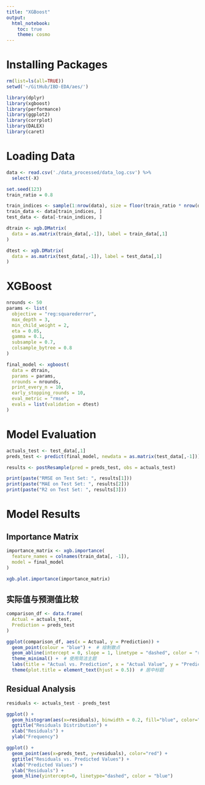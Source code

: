 ```yaml
---
title: "XGBoost"
output: 
  html_notebook:
    toc: true
    theme: cosmo
---
```


# Installing Packages

```r
rm(list=ls(all=TRUE))
setwd('~/GitHub/IBD-EDA/aes/')
```

```r
library(dplyr)
library(xgboost)
library(performance)
library(ggplot2)
library(corrplot)
library(DALEX)
library(caret)
```

# Loading Data

```r
data <- read.csv('./data_processed/data_log.csv') %>%
  select(-X)
```

```r
set.seed(123)
train_ratio = 0.8

train_indices <- sample(1:nrow(data), size = floor(train_ratio * nrow(data)))
train_data <- data[train_indices, ]
test_data <- data[-train_indices, ]
```

```r
dtrain <- xgb.DMatrix(
  data = as.matrix(train_data[,-1]), label = train_data[,1]
)

dtest <- xgb.DMatrix(
  data = as.matrix(test_data[,-1]), label = test_data[,1]
)

```

# XGBoost

```r
nrounds <- 50
params <- list(
  objective = "reg:squarederror",
  max_depth = 3,
  min_child_weight = 2,
  eta = 0.05,
  gamma = 0.1,
  subsample = 0.7,
  colsample_bytree = 0.8
)

final_model <- xgboost(
  data = dtrain, 
  params = params, 
  nrounds = nrounds, 
  print_every_n = 10, 
  early_stopping_rounds = 10, 
  eval_metric = "rmse", 
  evals = list(validation = dtest)
)

```

# Model Evaluation

```r
actuals_test <- test_data[,1]
preds_test <- predict(final_model, newdata = as.matrix(test_data[,-1]))

results <- postResample(pred = preds_test, obs = actuals_test)

print(paste("RMSE on Test Set: ", results[1]))
print(paste("MAE on Test Set: ", results[2]))
print(paste("R2 on Test Set: ", results[3]))

```

# Model Results

## Importance Matrix

```r
importance_matrix <- xgb.importance(
  feature_names = colnames(train_data[, -1]), 
  model = final_model
)

xgb.plot.importance(importance_matrix)
```

## 实际值与预测值比较

```r
comparison_df <- data.frame(
  Actual = actuals_test, 
  Prediction = preds_test
)

ggplot(comparison_df, aes(x = Actual, y = Prediction)) +
  geom_point(colour = "blue") +  # 绘制散点
  geom_abline(intercept = 0, slope = 1, linetype = "dashed", color = "red") +  # 添加等值线
  theme_minimal() +  # 使用简洁主题
  labs(title = "Actual vs. Prediction", x = "Actual Value", y = "Prediction Value") +  # 添加图标题和轴标题
  theme(plot.title = element_text(hjust = 0.5))  # 居中标题

```

## Residual Analysis

```r
residuals <- actuals_test - preds_test

ggplot() + 
  geom_histogram(aes(x=residuals), binwidth = 0.2, fill="blue", color="black") + 
  ggtitle("Residuals Distribution") +
  xlab("Residuals") +
  ylab("Frequency")

```

```r
ggplot() +
  geom_point(aes(x=preds_test, y=residuals), color="red") +
  ggtitle("Residuals vs. Predicted Values") +
  xlab("Predicted Values") +
  ylab("Residuals") +
  geom_hline(yintercept=0, linetype="dashed", color = "blue")

```
